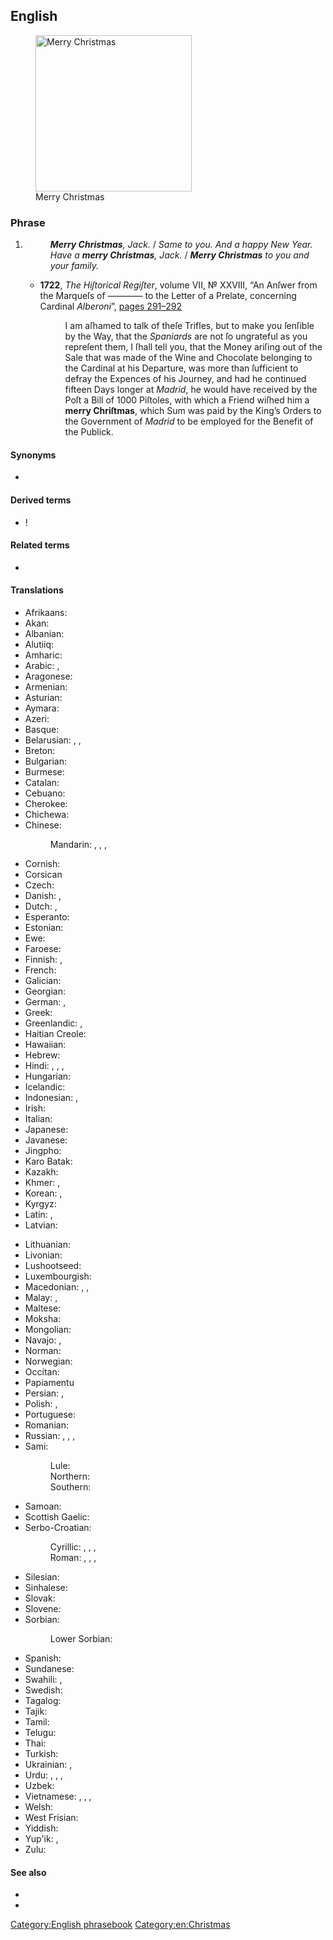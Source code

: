 ==English==
[[File:Merry Christmas.JPG|thumb|250px|upright|Merry Christmas]]

===Phrase===
{{en-phrase|[[merry]] [[Christmas]]!}}

# {{non-gloss definition|Used to express good wishes on or before [[Christmas]] [[Christmas Day|Day]].}}
#: '''''Merry Christmas''', Jack.'' / ''Same to you. And a happy New Year.''
#: ''Have a '''merry Christmas''', Jack.'' / '''''Merry Christmas''' to you and your family.''
#* '''1722''', ''The Hiſtorical Regiſter'', volume VII, № XXVIII, “An Anſwer from the Marqueſs of ———— to the Letter of a Prelate, concerning Cardinal ''Alberoni''”, <span class="plainlinks">[http://books.google.co.uk/books?id=CNsRAAAAYAAJ&pg=PA291&dq=%22Merry+Christmas%22&hl=en&sa=X&ei=nwT5TumdHs6-8gPJ2uHKAQ&ved=0CEgQ6AEwAzgK#v=onepage&q=%22Merry%20Christmas%22&f=false pages 291–292]</span>
#*: I am aſhamed to talk of theſe Trifles, but to make you ſenſible by the Way, that the ''Spaniards'' are not ſo ungrateful as you repreſent them, I ſhall tell you, that the Money ariſing out of the Sale that was made of the Wine and Chocolate belonging to the Cardinal at his Departure, was more than ſufficient to defray the Expences of his Journey, and had he continued fifteen Days longer at ''Madrid'', he would have received by the Poſt a Bill of 1000 Piſtoles, with which a Friend wiſhed him a '''merry Chriſtmas''', which Sum was paid by the King’s Orders to<!-- page break in source --> the Government of ''Madrid'' to be employed for the Benefit of the Publick.

====Synonyms====
* {{l|en|Merry Xmas}}

====Derived terms====
* {{l|en|Merry Christmas and a Happy New Year}}!

====Related terms====
* {{l|en|Happy Christmas}} {{qualifier|Great Britain|Ireland}}

====Translations====
{{trans-top|good wishes at Christmas time}}
* Afrikaans: {{t|af|geseënde kerfees}}
* Akan: {{t|ak|Afishapa}}
* Albanian: {{t|sq|gëzuar Krishtlindja}}
* Alutiiq: {{t|ems|Nunaniqsaakici Aʀusistuami}}
* Amharic: {{t|am|መልካም ገና}}
* Arabic: {{t|ar|عِيد مِيلَاد مَجِيد}}, {{t|ar|مِيلَاد مَجِيد}}
* Aragonese: {{t|an|feliz nadal}}
* Armenian: {{t|hy|շնորհավոր Սուրբ Ծնունդ}}
* Asturian: {{t|ast|feliz navidá}}
* Aymara: {{t|ay|sooma nawira-ra}}
* Azeri: {{t|az|xoşbəxt milad}}
* Basque: {{t+|eu|Eguberri on}}
* Belarusian: {{t|be|з Каляда́мі}}, {{t|be|з Нараджэ́ннем}}, {{t|be|з Нараджэ́ннем Хрыстовым}}
* Breton: {{t|br|nedeleg laouen}}
* Bulgarian: {{t|bg|Весела Коледа}}
* Burmese: {{t|bm|Hnit thit ku mingalar pa}}
* Catalan: {{t|ca|bon Nadal}}
* Cebuano: {{t|ceb|malipayong pasko}}
* Cherokee: {{t|chr|ᎤᏬᏢᏗ ᏓᏂᏍᏓᏲᎯᎲ}}
* Chichewa: {{t|ny|khrisimasi yabwino}}
* Chinese:
*: Mandarin: {{t+|cmn|聖誕快樂|sc=Hani}}, {{t+|cmn|圣诞快乐|tr=Shèngdàn kuàilè|sc=Hani}}, {{t|cmn|聖誕節快樂|sc=Hani}}, {{t|cmn|圣诞节快乐|tr=Shèngdànjié kuàilè|sc=Hani}}
* Cornish: {{t|kw|Nadelik Lowen}}
* Corsican {{t|co|Bon Natale è pace è salute}}
* Czech: {{t|cs|Veselé Vánoce}}
* Danish: {{t|da|glædelig jul}}, {{t+|da|god jul}}
* Dutch: {{t|nl|vrolijk kerstfeest}}, {{t|nl|prettig kerstfeest}}
* Esperanto: {{t|eo|ĝojan Kristnaskon}}
* Estonian: {{t|et|häid jõule}}
* Ewe: {{t|ee|Blunya na wo}}
* Faroese: {{t|fo|gleðilig jól}}
* Finnish: {{t|fi|hyvää joulua}}, {{t|fi|hauskaa joulua}}
* French: {{t+|fr|joyeux Noël}}
* Galician: {{t|gl|bo Nadal!|m}}
* Georgian: {{t+|ka|შობას გილოცავთ}}
* German: {{t+|de|frohe Weihnachten}}, {{t|de|fröhliche Weihnachten}}
* Greek: {{t+|el|καλά Χριστούγεννα}}
* Greenlandic: {{t|kl|juullimi pilluarit}}, {{t|kl|juullisiorluarit}}
* Haitian Creole: {{t|ht|Jwaye Nowèl}}
* Hawaiian: {{t|haw|mele Kalikimaka}}
* Hebrew: {{t|he|חג מולד שמח|tr=khag molad sameakh}}
* Hindi: {{t|hi|शुभ बड़ा दिन}}, {{t|hi|शुभ क्रिस्मस}}, {{t|hi|मेरी क्रिसमस}}, {{t|hi|क्रिसमस मुबारक}}
* Hungarian: {{t+|hu|boldog karácsonyt}}
* Icelandic: {{t+|is|gleðileg jól}}
* Indonesian: {{t+|id|selamat hari Natal}}, {{t+|id|selamat Natal}}
* Irish: {{t|ga|Nollaig Shona}}
* Italian: {{t|it|buon Natale}}
* Japanese: {{t+|ja|メリークリスマス|tr=Meri Kurisumasu}}
* Javanese: {{t|jv|sugeng Natal}}
* Jingpho: {{t|kac|ngwi pyaw ai X'mas rai u ga!}}
* Karo Batak: {{t|btx|selamat wari Natal}}
* Kazakh: {{t|kk|рождество құтты болсын}}
* Khmer: {{t|km|រីករាយថ្ងៃបុណ្យណូអែល}}, {{t|km|បុណ្យ​ណូអែល}}
* Korean: {{t|ko|즐거운 성탄절}}, {{t|ko|메리 크리스마스}}
* Kyrgyz: {{t|ky|Жаратканнын туысымен|sc=Cyrl}}
* Latin: {{t|la|felix dies Nativitatis}}, {{t|la|Natale Hilare}}
* Latvian: {{t|lv|priecīgus Ziemassvētkus}}
{{trans-mid}}
* Lithuanian: {{t|lt|Linksmų Kalėdų}}
* Livonian: {{t|liv|rīemliži talšpivḑi}}
* Lushootseed: {{t|lut|haʔɬ pədx̌aʔx̌aʔ}}
* Luxembourgish: {{t|lb|schéine Chrëschtdag}}
* Macedonian: {{t|mk|Среќен Божиќ}}, {{t|mk|Христос се роди}} {{qualifier|greeting}}, {{t|mk|Навистина се роди}} {{qualifier|reply}}
* Malay: {{t|ms|selamat hari Natal}}, {{t|ms|selamat Natal}}
* Maltese: {{t|mt|il-Milied it-Tajjeb}}
* Moksha: {{t|mdf|Роштува мархта}}
* Mongolian: {{t|mn|Зул сарын мэнд хүргэе}}
* Navajo: {{t|nv|Yáʼátʼééh Késhmish}}, {{t|nv|Nizhónígo Késhmish Adííłeeł}}
* Norman: {{t|nrf|bouan Noué|alt=un bouan Noué!}} {{qualifier|Jersey}}
* Norwegian: {{t+|no|god jul}}
* Occitan: {{t|oc|Bon Nadal}}
* Papiamentu {{t|pap|Bon Pascu}}
* Persian: {{t|fa|میلاد مسیح مبارک باد|tr=milâd-e masih mobârak bâd|sc=fa-Arab}}, {{t|fa|کریسمس مبارک|tr=kerismas mobârak|sc=fa-Arab}}
* Polish: {{t+|pl|Wesołych Świąt}}, {{t|pl|Wesołych Świąt Bożego Narodzenia}}
* Portuguese: {{t+|pt|Feliz Natal}}
* Romanian: {{t+|ro|Crăciun fericit}}
* Russian: {{t+|ru|с Рождество́м}}, {{t|ru|с Рождество́м Христо́вым}}, {{t|ru|Весёлого Рождества́}}, {{t|ru|Счастли́вого Рождества́}}
* Sami:
*: Lule: {{t|smj|buorre javla}}
*: Northern: {{t|se|buorre juovla}}
*: Southern: {{t|sma|buerie jåvle}}
* Samoan: {{t|sm|Manuia le Kerisimasi}}
* Scottish Gaelic: {{t|gd|Nollaig Chridheil}}
* Serbo-Croatian:
*: Cyrillic: {{t|sh|Срећан Божић|sc=Cyrl}}, {{t|sh|Сретан Божић|sc=Cyrl}}, {{t|sh|Христос се роди|sc=Cyrl}}, {{t|sh|Ваистину се роди|sc=Cyrl}}
*: Roman: {{t|sh|Srećan Božić}}, {{t|sh|Sretan Božić}}, {{t|sh|Hristos se rodi}}, {{t|sh|Vaistinu se rodi}}
* Silesian: {{t|szl|Radosnych Godōw}}
* Sinhalese: {{t|si|සුභ නත්තලක්}}
* Slovak: {{t|sk|Veselé Vianoce}}
* Slovene: {{t|sl|Vesel božič}}
* Sorbian:
*: Lower Sorbian: {{t|dsb|Wjasołe gódy}}
* Spanish: {{t+|es|feliz Navidad}}
* Sundanese: {{t|su|wilujeng Natal}}
* Swahili: {{t|sw|heri ya Krismasi}}, {{t|sw|Krismasi njema}}
* Swedish: {{t+|sv|god jul}}
* Tagalog: {{t|tl|maligayang pasko}}
* Tajik: {{t|tg|мавлуди Исо муборак}}
* Tamil: {{t|ta|கிறிஸ்துமஸ் நல்வாழ்த்துக்கள்}}
* Telugu: {{t|te|మెర్రీ క్రిస్మస్}}
* Thai: {{t|th|สุขสันต์วันคริสต์มาส}}
* Turkish: {{t|tr|mutlu Noeller}}
* Ukrainian: {{t|uk|з Різдво́м}}, {{t|uk|з Різдво́м Христо́вим}}
* Urdu: {{t|ur|کرسمس مبارک|tr=krismas mubārak}}, {{t|ur|میری کرسمس|tr=merī krismas}}, {{t|ur|شبھ کرسمس|tr=shubh krismas}}, {{t|ur|شبھ بڑا دن|tr=shubh baṛā din}}
* Uzbek: {{t|uz|rojdestvo muborak}}
* Vietnamese: {{t|vi|chúc mừng Giáng sinh}}, {{t|vi|chúc mừng Nô-en}}, {{t|vi|chức mừng Giáng sinh}}, {{t|vi|chức mừng Nô-en}}
* Welsh: {{t|cy|Nadolig Llawen}}
* West Frisian: {{t|fy|noflike krystdagen}}
* Yiddish: {{t|yi|אַ פֿריילעכן ניטל}}
* Yup'ik: {{t|esu|Alussistuaqegtaarmek piamken}}, {{t|esu|Alussistuaqegcikici}} {{qualifier|plural subject, plural object}}
* Zulu: {{t|zu|uKhisimusi oMuhle}}
{{trans-bottom}}

====See also====
* {{l|en|season's greetings}}
* {{l|en|Happy Holidays}}

[[Category:English phrasebook]]
[[Category:en:Christmas]]